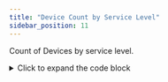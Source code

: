 ```yaml
---
title: "Device Count by Service Level"
sidebar_position: 11
---
```


Count of Devices by service level.

<details>
    <summary>Click to expand the code block</summary>
    ```sql
    select
         lower(dc.service_level)
         ,count(1) as "count"
    from view_dbb_compute_v2 dc
    group by 1
    order by "count" desc
    ```
</details>
